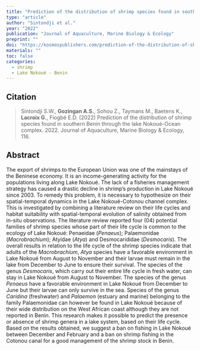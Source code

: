 ```yaml
---
title: "Prediction of the distribution of shrimp species found in southern Benin through the lake Nokoué-Ocean complex"
type: "article"
author: "Sintondji et al."
year: "2022"
publication: "Journal of Aquaculture, Marine Biology & Ecology"
preprint: ""
doi: "https://kosmospublishers.com/prediction-of-the-distribution-of-shrimp-species-found-in-southern-benin-through-the-lake-nokoue-ocean-complex/"
materials: ""
toc: false
categories:
  - shrimp
  - Lake Nokoué - Benin
---
```


## Citation

> Sintondji S.W., **Gozingan A.S.**, Sohou Z., Taymans M., Baetens K., **Lacroix G.**, Fiogbé E.D. (2022) Prediction of the distribution of shrimp species found in southern Benin through the lake Nokoué-Ocean complex. 2022. Journal of Aquaculture, Marine Biology & Ecology, 116.

## Abstract

The export of shrimps to the European Union was one of the mainstays of the Beninese economy. It is an income-generating activity for the populations living along Lake Nokoué. The lack of a fisheries management strategy has caused a drastic decline in shrimp’s production in Lake Nokoué since 2003. To remedy this problem, it is necessary to hypothesize on their spatial-temporal dynamics in the Lake Nokoué-Cotonou channel complex. This is investigated by combining a literature review on their life cycles and habitat suitability with spatial-temporal evolution of salinity obtained from in-situ observations. The literature review reported four (04) potential families of shrimp species whose part of their life cycle is common to the ecology of Lake Nokoué: Penaeidae (*Penaeus*); Palaemonidae (*Macrobrachium*); Atyidae (*Atya*) and Desmocarididae (*Desmocaris*). The overall results in relation to the life cycle of the shrimp species indicate that adults of the *Macrobrachium*, *Atya* species have a favorable environment in Lake Nokoué from August to November and their larvae must remain in the lake from December to June to ensure their survival. The species of the genus *Desmocaris*, which carry out their entire life cycle in fresh water, can stay in Lake Nokoué from August to November. The species of the genus *Penaeus* have a favorable environment in Lake Nokoué from December to June but their larvae can only survive in the sea. Species of the genus *Caridina* (freshwater) and *Palaemon* (estuary and marine) belonging to the family Palaemonidae can however be found in Lake Nokoué because of their wide distribution on the West African coast although they are not reported in Benin. This research makes it possible to predict the presence or absence of shrimp genera in a lake system, based on their life cycle. Based on the results obtained, we suggest a ban on fishing in Lake Nokoué between December and February and a ban on shrimp fishing in the Cotonou canal for a good management of the shrimp stock in Benin.
